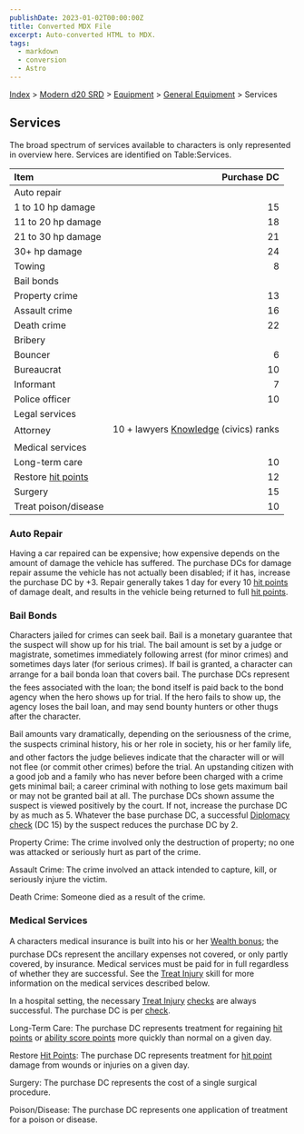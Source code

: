 ```yaml
---
publishDate: 2023-01-02T00:00:00Z
title: Converted MDX File
excerpt: Auto-converted HTML to MDX.
tags:
  - markdown
  - conversion
  - Astro
---
```






[Index](-index) > [Modern d20 SRD](modern-d20-srd-index) > [Equipment](modern-d20-srd-equipment-index) > [General Equipment](modern-d20-srd-equipment-equipment-general) > Services




## Services


The broad spectrum of services available to characters is only represented in overview here. Services are identified on Table:Services.


| Item | Purchase DC |
| :------ | -------------: |
| Auto repair |  |
| 1 to 10 hp damage | 15 |
| 11 to 20 hp damage | 18 |
| 21 to 30 hp damage | 21 |
| 30+ hp damage | 24 |
| Towing | 8 |
| Bail bonds |  |
| Property crime | 13 |
| Assault crime | 16 |
| Death crime | 22 |
| Bribery |  |
| Bouncer | 6 |
| Bureaucrat | 10 |
| Informant | 7 |
| Police officer | 10 |
| Legal services |  |
| Attorney | 10 + lawyers [Knowledge](modern-d20-srd-skills-knowledge) (civics) ranks |
| Medical services |  |
| Long-term care | 10 |
| Restore [hit points](modern-d20-srd-combat-hit-points) | 12 |
| Surgery | 15 |
| Treat poison/disease | 10 |



### Auto Repair


Having a car repaired can be expensive; how expensive depends on the amount of damage the vehicle has suffered. The purchase DCs for damage repair assume the vehicle has not actually been disabled; if it has, increase the purchase DC by +3. Repair generally takes 1 day for every 10 [hit
  points](modern-d20-srd-combat-hit-points) of damage dealt, and results in the vehicle being returned to full [hit
  points](modern-d20-srd-combat-hit-points).


### Bail Bonds


Characters jailed for crimes can seek bail. Bail is a monetary guarantee that the suspect will show up for his trial. The bail amount is set by a judge or magistrate, sometimes immediately following arrest (for minor crimes) and sometimes days later (for serious crimes). If bail is granted, a character can arrange for a bail bonda loan that covers bail. The purchase DCs represent the fees associated with the loan; the bond itself is paid back to the bond agency when the hero shows up for trial. If the hero fails to show up, the agency loses the bail loan, and may send bounty hunters or other thugs after the character.


Bail amounts vary dramatically, depending on the seriousness of the crime, the suspects criminal history, his or her role in society, his or her family life, and other factors the judge believes indicate that the character will or will not flee (or commit other crimes) before the trial. An upstanding citizen with a good job and a family who has never before been charged with a crime gets minimal bail; a career criminal with nothing to lose gets maximum bail or may not be granted bail at all. The purchase DCs shown assume the suspect is viewed positively by the court. If not, increase the purchase DC by as much as 5. Whatever the base purchase DC, a successful [Diplomacy](modern-d20-srd-skills-diplomacy) [check](modern-d20-srd-skills-skill-basics-php#skill-check-index) (DC 15) by the suspect reduces the purchase DC by 2.


Property Crime: The crime involved only the destruction of property; no one was attacked or seriously hurt as part of the crime.


Assault Crime: The crime involved an attack intended to capture, kill, or seriously injure the victim.


Death Crime: Someone died as a result of the crime.


### Medical Services


A characters medical insurance is built into his or her [Wealth
  bonus](modern-d20-srd-wealth-wealth-bonus); the purchase DCs represent the ancillary expenses not covered, or only partly covered, by insurance. Medical services must be paid for in full regardless of whether they are successful. See the [Treat
  Injury](modern-d20-srd-skills-treat-injury) skill for more information on the medical services described below.


In a hospital setting, the necessary [Treat
    Injury](modern-d20-srd-skills-treat-injury) [checks](modern-d20-srd-skills-skill-basics-php#skill-check-index) are always successful.
  The purchase DC is per [check](modern-d20-srd-skills-skill-basics-php#skill-check-index).


Long-Term Care: The purchase DC represents treatment for regaining [hit
  points](modern-d20-srd-combat-hit-points) or [ability score
  points](modern-d20-srd-basics-ability-scores) more quickly than normal on a given day.


Restore [Hit Points](modern-d20-srd-combat-hit-points): The purchase DC represents treatment for [hit
  point](modern-d20-srd-combat-hit-points) damage from wounds or injuries on a given day.


Surgery: The purchase DC represents the cost of a single surgical procedure.


Poison/Disease: The purchase DC represents one application of treatment for a poison or disease.



